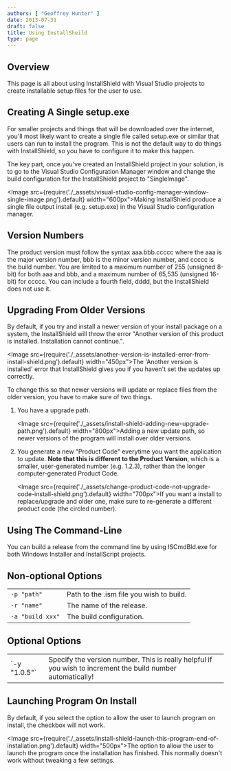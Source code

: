 ```yaml
---
authors: [ "Geoffrey Hunter" ]
date: 2013-07-31
draft: false
title: Using InstallSheild
type: page
---
```


## Overview

This page is all about using InstallShield with Visual Studio projects to create installable setup files for the user to use.

## Creating A Single setup.exe

For smaller projects and things that will be downloaded over the internet, you'll most likely want to create a single file called setup.exe or similar that users can run to install the program. This is not the default way to do things with InstallShield, so you have to configure it to make this happen.

The key part, once you've created an InstallShield project in your solution, is to go to the Visual Studio Configuration Manager window and change the build configuration for the InstallShield project to "SingleImage".

<Image src={require('./_assets/visual-studio-config-manager-window-single-image.png').default} width="600px">Making InstallShield produce a single file output install (e.g. setup.exe) in the Visual Studio configuration manager.</Image>

## Version Numbers

The product version must follow the syntax aaa.bbb.ccccc where the aaa is the major version number, bbb is the minor version number, and ccccc is the build number. You are limited to a maximum number of 255 (unsigned 8-bit) for both aaa and bbb, and a maximum number of 65,535 (unsigned 16-bit) for ccccc. You can include a fourth field, dddd, but the InstallShield does not use it.

## Upgrading From Older Versions

By default, if you try and install a newer version of your install package on a system, the InstallShield will throw the error "Another version of this product is installed. Installation cannot continue.".

<Image src={require('./_assets/another-version-is-installed-error-from-install-shield.png').default} width="450px">The 'Another version is installed' error that InstallShield gives you if you haven't set the updates up correctly.</Image>

To change this so that newer versions will update or replace files from the older version, you have to make sure of two things.

1. You have a upgrade path.

	<Image src={require('./_assets/install-shield-adding-new-upgrade-path.png').default} width="800px">Adding a new update path, so newer versions of the program will install over older versions.</Image>

2. You generate a new "Product Code" everytime you want the application to update. **Note that this is different to the Product Version**, which is a smaller, user-generated number (e.g. 1.2.3), rather than the longer computer-generated Product Code.

	<Image src={require('./_assets/change-product-code-not-upgrade-code-install-shield.png').default} width="700px">If you want a install to replace/upgrade and older one, make sure to re-generate a different product code (the circled number).</Image>

## Using The Command-Line

You can build a release from the command line by using ISCmdBld.exe for both Windows Installer and InstallScript projects.

## Non-optional Options

<table>
  <tbody>
    <tr>
      <td><code>-p "path"</code></td>
      <td>Path to the .ism file you wish to build.</td>
    </tr>
    <tr>
      <td><code>-r "name"</code></td>
      <td>The name of the release.</td>
    </tr>
    <tr>
      <td><code>-a "build xxx"</code></td>
      <td>The build configuration.</td>
    </tr>
  </tbody>
</table>

## Optional Options

<table>
  <tbody>
    <tr>
      <td>
`-y "1.0.5"`
      </td>
      <td>Specify the version number. This is really helpful if you wish to increment the build number automatically!</td>
    </tr>
  </tbody>
</table>

## Launching Program On Install

By default, if you select the option to allow the user to launch program on install, the checkbox will not work.

<Image src={require('./_assets/install-shield-launch-this-program-end-of-installation.png').default} width="500px">The option to allow the user to launch the program once the installation has finished. This normally doesn't work without tweaking a few settings.</Image>
